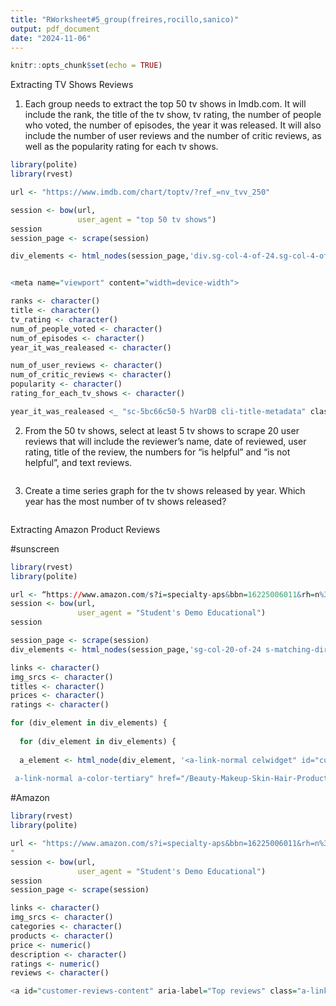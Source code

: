 ```yaml
---
title: "RWorksheet#5_group(freires,rocillo,sanico)"
output: pdf_document
date: "2024-11-06"
---
```


```r
knitr::opts_chunk$set(echo = TRUE)
```


Extracting TV Shows Reviews

1. Each group needs to extract the top 50 tv shows in Imdb.com. It will include the rank, the title of the
tv show, tv rating, the number of people who voted, the number of episodes, the year it was released.
It will also include the number of user reviews and the number of critic reviews, as well as the popularity
rating for each tv shows.

```r
library(polite)
library(rvest) 

url <- "https://www.imdb.com/chart/toptv/?ref_=nv_tvv_250"

session <- bow(url,
               user_agent = "top 50 tv shows")
session
session_page <- scrape(session)

div_elements <- html_nodes(session_page,'div.sg-col-4-of-24.sg-col-4-of-12.s-result-item.s-asin.sg-col-4-of-16.sg-col.s-widget-spacing-small.sg-col-4-of-20')


<meta name="viewport" content="width=device-width">
```

```r
ranks <- character()
title <- character()
tv_rating <- character()
num_of_people_voted <- character()
num_of_episodes <- character()
year_it_was_realeased <- character()

num_of_user_reviews <- character()
num_of_critic_reviews <- character()
popularity <- character()
rating_for_each_tv_shows <- character()

```

```r
year_it_was_realeased <_ "sc-5bc66c50-5 hVarDB cli-title-metadata" class="sc-5bc66c50-6 OOdsw cli-title-metadata-item">2008–2013</span><span class="sc-5bc66c50-6 OOdsw cli-title-metadata-item">62 eps</span><span class="sc-5bc66c50-6 OOdsw cli-title-metadata-item">TV-MA</span></div>

```





2. From the 50 tv shows, select at least 5 tv shows to scrape 20 user reviews that will include the reviewer’s
name, date of reviewed, user rating, title of the review, the numbers for “is helpful” and “is not helpful”,
and text reviews.

```r
```

3. Create a time series graph for the tv shows released by year. Which year has the most number of tv
shows released?

```r
```

Extracting Amazon Product Reviews

#sunscreen
```r

library(rvest)
library(polite)

url <- “https://www.amazon.com/s?i=specialty-aps&bbn=16225006011&rh=n%3A%2116225006011%2Cn%3A11058281&ref=nav_em__nav_desktop_sa_intl_makeup_0_2_11_2”
session <- bow(url,
               user_agent = "Student's Demo Educational")
session

session_page <- scrape(session)
div_elements <- html_nodes(session_page,'sg-col-20-of-24 s-matching-dir sg-col-16-of-20 sg-col sg-col-8-of-12 sg-col-12-of-16')

links <- character()
img_srcs <- character()
titles <- character()
prices <- character()
ratings <- character()

for (div_element in div_elements) {
  
  for (div_element in div_elements) {
  
  a_element <- html_node(div_element, '<a-link-normal celwidget" id="customer-reviews-content" aria-label="Top reviews" href="#")
  
 a-link-normal a-color-tertiary" href="/Beauty-Makeup-Skin-Hair-Products/b/ref=dp_bc_aui_C_1?ie=UTF8&amp;node=3760911">

```


#Amazon
```r
library(rvest)
library(polite)

url <- "https://www.amazon.com/s?i=specialty-aps&bbn=16225006011&rh=n%3A%2116225006011%2Cn%3A11058281&ref=nav_em__nav_desktop_sa_intl_makeup_0_2_11_2
"
session <- bow(url,
               user_agent = "Student's Demo Educational")
session
session_page <- scrape(session)

links <- character()
img_srcs <- character()
categories <- character()
products <- character()
price <- numeric()
description <- character()
ratings <- numeric()
reviews <- character()

<a id="customer-reviews-content" aria-label="Top reviews" class="a-link-normal celwidget" href="#" data-csa-c-id="imrjmp-44equr-z2bckm-9r0ofd" data-cel-widget="customer-reviews-content"></a>
```
